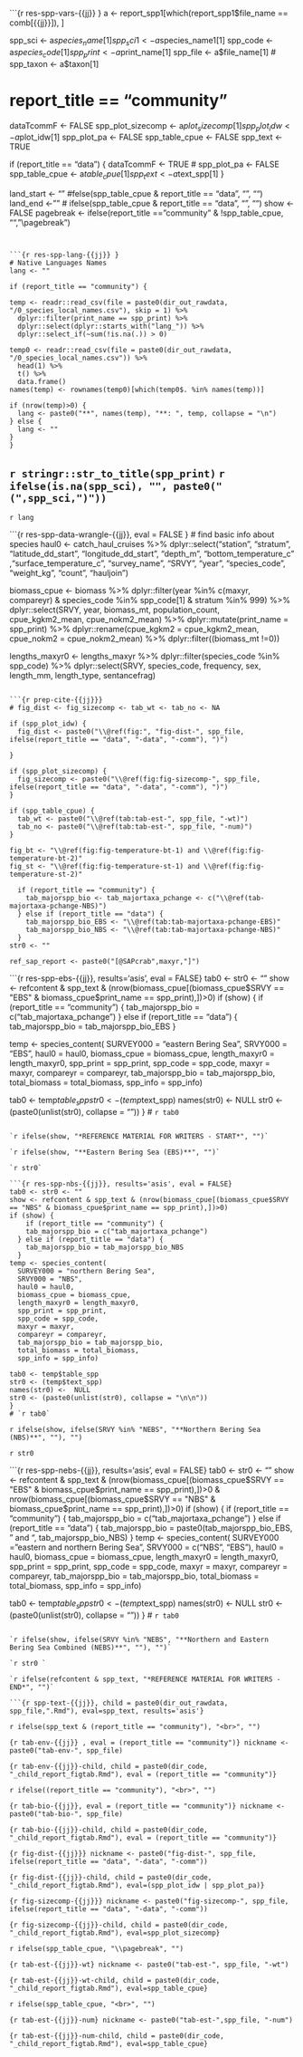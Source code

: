 

```{r res-spp-vars-{{jj}} }
a <- report_spp1[which(report_spp1$file_name == comb[{{jj}}]), ]

spp_sci <- a$species_name[1]
spp_sci1 <- a$species_name1[1]
spp_code <- a$species_code[1]
spp_print <- a$print_name[1]
spp_file <- a$file_name[1]
# spp_taxon <- a$taxon[1]

# report_title == "community"
dataTcommF <- FALSE
spp_plot_sizecomp <- a$plot_sizecomp[1]
spp_plot_idw <- a$plot_idw[1]
spp_plot_pa <- FALSE
spp_table_cpue <- FALSE
spp_text <- TRUE

if (report_title == "data") {
  dataTcommF <- TRUE
  # spp_plot_pa <- FALSE
  spp_table_cpue <- a$table_cpue[1]
  spp_text <- a$text_spp[1]
}

land_start <- "" #felse(spp_table_cpue & report_title == "data", "<!---BLOCK_LANDSCAPE_START--->", "")
land_end <- "" # ifelse(spp_table_cpue & report_title == "data", "<!---BLOCK_LANDSCAPE_STOP--->", "")
show <- FALSE
pagebreak <- ifelse(report_title == "community" & !spp_table_cpue, "", "\\pagebreak")
```


```{r res-spp-lang-{{jj}} }
# Native Languages Names
lang <- ""

if (report_title == "community") {

temp <- readr::read_csv(file = paste0(dir_out_rawdata, "/0_species_local_names.csv"), skip = 1) %>% 
  dplyr::filter(print_name == spp_print) %>% 
  dplyr::select(dplyr::starts_with("lang_")) %>% 
  dplyr::select_if(~sum(!is.na(.)) > 0)

temp0 <- readr::read_csv(file = paste0(dir_out_rawdata, "/0_species_local_names.csv")) %>% 
  head(1) %>% 
  t() %>% 
  data.frame() 
names(temp) <- rownames(temp0)[which(temp0$. %in% names(temp))]

if (nrow(temp)>0) {
  lang <- paste0("**", names(temp), "**: ", temp, collapse = "\n")
} else {
  lang <- ""
}
}
```

## `r stringr::str_to_title(spp_print)` `r ifelse(is.na(spp_sci), "", paste0("(",spp_sci,")")) `

`r lang `

```{r res-spp-data-wrangle-{{jj}}, eval = FALSE }
# find basic info about species
haul0 <- catch_haul_cruises %>%
    dplyr::select("station", "stratum", "latitude_dd_start", "longitude_dd_start",
                  "depth_m", "bottom_temperature_c" ,"surface_temperature_c",
                  "survey_name", "SRVY", "year", "species_code",
                  "weight_kg", "count", "hauljoin")

biomass_cpue <- biomass %>%
  dplyr::filter(year %in% c(maxyr, compareyr) &
                  species_code %in% spp_code[1] &
                  stratum %in% 999) %>%
  dplyr::select(SRVY, year, biomass_mt, population_count, cpue_kgkm2_mean, cpue_nokm2_mean) %>%
  dplyr::mutate(print_name = spp_print) %>%
  dplyr::rename(cpue_kgkm2 = cpue_kgkm2_mean,
                cpue_nokm2 = cpue_nokm2_mean) %>%
  dplyr::filter((biomass_mt !=0))

lengths_maxyr0 <- lengths_maxyr %>%
  dplyr::filter(species_code %in% spp_code) %>%
  dplyr::select(SRVY, species_code, frequency, sex, length_mm,
                length_type, sentancefrag)
```

```{r prep-cite-{{jj}}}
# fig_dist <- fig_sizecomp <- tab_wt <- tab_no <- NA

if (spp_plot_idw) {
  fig_dist <- paste0("\\@ref(fig:", "fig-dist-", spp_file, ifelse(report_title == "data", "-data", "-comm"), ")")

}

if (spp_plot_sizecomp) {
  fig_sizecomp <- paste0("\\@ref(fig:fig-sizecomp-", spp_file, ifelse(report_title == "data", "-data", "-comm"), ")")
} 

if (spp_table_cpue) {
  tab_wt <- paste0("\\@ref(tab:tab-est-", spp_file, "-wt)")
  tab_no <- paste0("\\@ref(tab:tab-est-", spp_file, "-num)")
}

fig_bt <- "\\@ref(fig:fig-temperature-bt-1) and \\@ref(fig:fig-temperature-bt-2)"
fig_st <- "\\@ref(fig:fig-temperature-st-1) and \\@ref(fig:fig-temperature-st-2)"

  if (report_title == "community") {
    tab_majorspp_bio <- tab_majortaxa_pchange <- c("\\@ref(tab-majortaxa-pchange-NBS)")
  } else if (report_title == "data") {
    tab_majorspp_bio_EBS <- "\\@ref(tab:tab-majortaxa-pchange-EBS)"
    tab_majorspp_bio_NBS <- "\\@ref(tab:tab-majortaxa-pchange-NBS)"
  }
str0 <- ""

ref_sap_report <- paste0("[@SAPcrab",maxyr,"]")
```


```{r res-spp-ebs-{{jj}}, results='asis', eval = FALSE}
tab0 <- str0 <- ""
show <- refcontent & spp_text & (nrow(biomass_cpue[(biomass_cpue$SRVY == "EBS" & biomass_cpue$print_name == spp_print),])>0)
if (show) {
  if (report_title == "community") {
    tab_majorspp_bio = c("tab_majortaxa_pchange")
  } else if (report_title == "data") {
    tab_majorspp_bio = tab_majorspp_bio_EBS
  }

temp <- species_content(
  SURVEY000 = "eastern Bering Sea",
  SRVY000 = "EBS",
  haul0 = haul0,
  biomass_cpue = biomass_cpue,
  length_maxyr0 = length_maxyr0,
  spp_print = spp_print,
  spp_code = spp_code,
  maxyr = maxyr,
  compareyr = compareyr,
  tab_majorspp_bio = tab_majorspp_bio,
  total_biomass = total_biomass,
  spp_info = spp_info)

tab0 <- temp$table_spp
str0 <- (temp$text_spp)
names(str0) <-  NULL
str0 <- (paste0(unlist(str0), collapse = "\n\n"))
}
# `r tab0`
```

`r ifelse(show, "*REFERENCE MATERIAL FOR WRITERS - START*", "")`

`r ifelse(show, "**Eastern Bering Sea (EBS)**", "")`

`r str0`

```{r res-spp-nbs-{{jj}}, results='asis', eval = FALSE}
tab0 <- str0 <- ""
show <- refcontent & spp_text & (nrow(biomass_cpue[(biomass_cpue$SRVY == "NBS" & biomass_cpue$print_name == spp_print),])>0)
if (show) {
    if (report_title == "community") {
    tab_majorspp_bio = c("tab_majortaxa_pchange")
  } else if (report_title == "data") {
    tab_majorspp_bio = tab_majorspp_bio_NBS
  }
temp <- species_content(
  SURVEY000 = "northern Bering Sea",
  SRVY000 = "NBS",
  haul0 = haul0,
  biomass_cpue = biomass_cpue,
  length_maxyr0 = length_maxyr0,
  spp_print = spp_print,
  spp_code = spp_code,
  maxyr = maxyr,
  compareyr = compareyr,
  tab_majorspp_bio = tab_majorspp_bio,
  total_biomass = total_biomass,
  spp_info = spp_info)

tab0 <- temp$table_spp
str0 <- (temp$text_spp)
names(str0) <-  NULL
str0 <- (paste0(unlist(str0), collapse = "\n\n"))
}
# `r tab0`
```

`r ifelse(show, ifelse(SRVY %in% "NEBS", "**Northern Bering Sea (NBS)**", ""), "")`

`r str0`

```{r res-spp-nebs-{{jj}}, results='asis', eval = FALSE}
tab0 <- str0 <- ""
show <- refcontent & spp_text &
  (nrow(biomass_cpue[(biomass_cpue$SRVY == "EBS" & biomass_cpue$print_name == spp_print),])>0 &
     nrow(biomass_cpue[(biomass_cpue$SRVY == "NBS" & biomass_cpue$print_name == spp_print),])>0)
if (show) {
  if (report_title == "community") {
    tab_majorspp_bio = c("tab_majortaxa_pchange")
  } else if (report_title == "data") {
    tab_majorspp_bio = paste0(tab_majorspp_bio_EBS, " and ", tab_majorspp_bio_NBS)
  }
temp <- species_content(
  SURVEY000 = "eastern and northern Bering Sea",
  SRVY000 = c("NBS", "EBS"),
  haul0 = haul0,
  biomass_cpue = biomass_cpue,
  length_maxyr0 = length_maxyr0,
  spp_print = spp_print,
  spp_code = spp_code,
  maxyr = maxyr,
  compareyr = compareyr,
  tab_majorspp_bio = tab_majorspp_bio,
  total_biomass = total_biomass,
  spp_info = spp_info)

tab0 <- temp$table_spp
str0 <- (temp$text_spp)
names(str0) <-  NULL
str0 <- (paste0(unlist(str0), collapse = "\n\n"))
}
# `r tab0`
```

`r ifelse(show, ifelse(SRVY %in% "NEBS", "**Northern and Eastern Bering Sea Combined (NEBS)**", ""), "")`

`r str0 `

`r ifelse(refcontent & spp_text, "*REFERENCE MATERIAL FOR WRITERS - END*", "")`

```{r spp-text-{{jj}}, child = paste0(dir_out_rawdata, spp_file,".Rmd"), eval=spp_text, results='asis'}
```

`r ifelse(spp_text & (report_title == "community"), "<br>", "") `

```{r tab-env-{{jj}} , eval = (report_title == "community")}
nickname <- paste0("tab-env-", spp_file) 
```

```{r tab-env-{{jj}}-child, child = paste0(dir_code, "_child_report_figtab.Rmd"), eval = (report_title == "community")}
```

`r ifelse((report_title == "community"), "<br>", "") `

```{r tab-bio-{{jj}}, eval = (report_title == "community")}
nickname <- paste0("tab-bio-", spp_file)
```

```{r tab-bio-{{jj}}-child, child = paste0(dir_code, "_child_report_figtab.Rmd"), eval = (report_title == "community")}
```

```{r fig-dist-{{jj}}}
nickname <- paste0("fig-dist-", spp_file, ifelse(report_title == "data", "-data", "-comm"))
```

```{r fig-dist-{{jj}}-child, child = paste0(dir_code, "_child_report_figtab.Rmd"), eval=(spp_plot_idw | spp_plot_pa)}
```

```{r fig-sizecomp-{{jj}}}
nickname <- paste0("fig-sizecomp-", spp_file, ifelse(report_title == "data", "-data", "-comm"))
```

```{r fig-sizecomp-{{jj}}-child, child = paste0(dir_code, "_child_report_figtab.Rmd"), eval=spp_plot_sizecomp}
```

<!-- `r land_start ` -->

`r ifelse(spp_table_cpue, "\\pagebreak", "")`

```{r tab-est-{{jj}}-wt}
nickname <- paste0("tab-est-", spp_file, "-wt")
```

```{r tab-est-{{jj}}-wt-child, child = paste0(dir_code, "_child_report_figtab.Rmd"), eval=spp_table_cpue}
```

`r ifelse(spp_table_cpue, "<br>", "")`

```{r tab-est-{{jj}}-num}
nickname <- paste0("tab-est-",spp_file, "-num")
```

```{r tab-est-{{jj}}-num-child, child = paste0(dir_code, "_child_report_figtab.Rmd"), eval=spp_table_cpue}
```

\pagebreak

<!-- `r land_end ` -->
